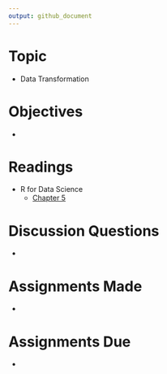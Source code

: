 ```yaml
---
output: github_document
---
```


# Topic

* Data Transformation

# Objectives

* 

# Readings

* R for Data Science
   + [Chapter 5][r4ds 5]

# Discussion Questions

* 

# Assignments Made

* 

# Assignments Due

* 

[r4ds 5]:https://r4ds.had.co.nz/transform.html